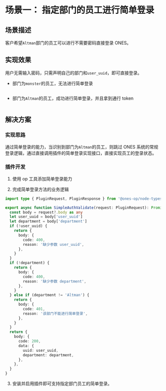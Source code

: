
# 场景一： 指定部门的员工进行简单登录

## 场景描述

客户希望`Altman`部门的员工可以进行不需要密码直接登录 ONES。

## 实现效果

用户无需输入密码，只需声明自己的部门和`user_uuid`，即可直接登录。

- 部门为`monster`的员工，无法进行简单登录

<Image img={sampleSimpleAuth1} />

- 部门为`Altman`的员工，成功进行简单登录，并且拿到通行 token

<Image img={sampleSimpleAuth2} />

## 解决方案

### 实现思路

通过简单登录的能力，当识别到部门为`Altman`的员工，则跳过 ONES 系统的常规登录逻辑，通过直接调用插件的简单登录实现接口，直接实现员工的登录状态。

### 插件开发

1. 使用 op 工具添加简单登录能力

2. 完成简单登录方法的业务逻辑

```typescript
import type { PluginRequest, PluginResponse } from '@ones-op/node-types'

export async function SimpleAuthValidate(request: PluginRequest): Promise<PluginResponse> {
  const body = request?.body as any
  let user_uuid = body['user_uuid']
  let department = body['department']
  if (!user_uuid) {
    return {
      body: {
        code: 400,
        reason: '缺少参数 user_uuid',
      },
    }
  }
  if (!department) {
    return {
      body: {
        code: 400,
        reason: '缺少参数 department',
      },
    }
  } else if (department != 'Altman') {
    return {
      body: {
        code: 401,
        reason: '该部门不能进行简单登录',
      },
    }
  }
  return {
    body: {
      code: 200,
      data: {
        uuid: user_uuid,
        department: department,
      },
    },
  }
}
```

3. 安装并启用插件即可支持指定部门员工的简单登录。
